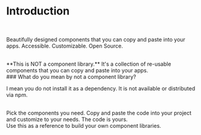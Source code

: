 
<DocsLayout>

# Introduction

<br />

Beautifully designed components that you can copy and paste into your apps. Accessible. Customizable. Open Source.

<br />
**This is NOT a component library.** It's a collection of re-usable components that
you can copy and paste into your apps.
<br />
### What do you mean by not a component library?

I mean you do not install it as a dependency. It is not available or distributed via npm.

<br />
Pick the components you need. Copy and paste the code into your project and customize
to your needs. The code is yours.
<br />
Use this as a reference to build your own component libraries.

</DocsLayout>
